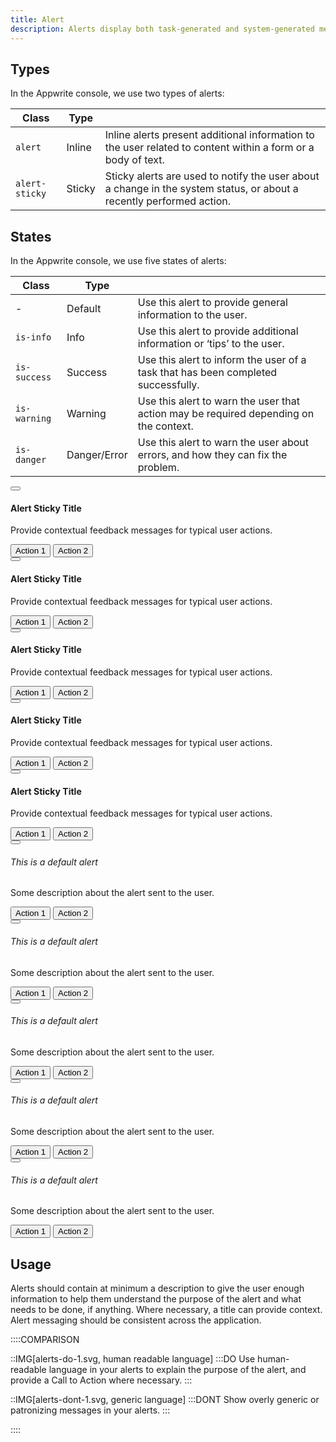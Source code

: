 ```yaml
---
title: Alert
description: Alerts display both task-generated and system-generated messages. They can persist in the UI, or they can be dismissed by the user.
---
```


## Types

In the Appwrite console, we use two types of alerts:

| Class          | Type   |                                                                                                                      |
| -------------- | ------ | -------------------------------------------------------------------------------------------------------------------- |
| `alert`        | Inline | Inline alerts present additional information to the user related to content within a form or a body of text.         |
| `alert-sticky` | Sticky | Sticky alerts are used to notify the user about a change in the system status, or about a recently performed action. |

## States

In the Appwrite console, we use five states of alerts:

| Class        | Type         |                                                                                       |
| ------------ | ------------ | ------------------------------------------------------------------------------------- |
| -            | Default      | Use this alert to provide general information to the user.                            |
| `is-info`    | Info         | Use this alert to provide additional information or ‘tips’ to the user.               |
| `is-success` | Success      | Use this alert to inform the user of a task that has been completed successfully.     |
| `is-warning` | Warning      | Use this alert to warn the user that action may be required depending on the context. |
| `is-danger`  | Danger/Error | Use this alert to warn the user about errors, and how they can fix the problem.       |

<Preview>
  <section class="alert-sticky">
    <button class="x-button" aria-label="close alert">
      <span class="icon-x" aria-hidden="true"></span>
    </button>
    <div class="alert-sticky-image">
      <span class="icon-info" aria-hidden="true"></span>
    </div>
    <div class="alert-sticky-content">
      <h4 class="alert-sticky-title">Alert Sticky Title</h4>
      <p>Provide contextual feedback messages for typical user actions.</p>
    </div>
    <div class="alert-sticky-buttons u-flex">
      <button class="button is-text is-small">
        <span class="text">Action 1</span>
      </button>
      <button class="button is-text is-small">
        <span class="text">Action 2</span>
      </button>
    </div>
  </section>

<section class="alert-sticky is-info">
  <button class="x-button" aria-label="close alert">
    <span class="icon-x" aria-hidden="true"></span>
  </button>
  <div class="alert-sticky-image">
    <span class="icon-info" aria-hidden="true"></span>
  </div>
  <div class="alert-sticky-content">
    <h4 class="alert-sticky-title">Alert Sticky Title</h4>
    <p>Provide contextual feedback messages for typical user actions.</p>
  </div>
  <div class="alert-sticky-buttons u-flex">
    <button class="button is-text is-small">
      <span class="text">Action 1</span>
    </button>
    <button class="button is-text is-small">
      <span class="text">Action 2</span>
    </button>
  </div>
</section>

<section class="alert-sticky is-success">
  <button class="x-button" aria-label="close alert">
    <span class="icon-x" aria-hidden="true"></span>
  </button>
  <div class="alert-sticky-image">
    <span class="icon-check-circle" aria-hidden="true"></span>
  </div>
  <div class="alert-sticky-content">
    <h4 class="alert-sticky-title">Alert Sticky Title</h4>
    <p>Provide contextual feedback messages for typical user actions.</p>
  </div>
  <div class="alert-sticky-buttons u-flex">
    <button class="button is-text is-small">
      <span class="text">Action 1</span>
    </button>
    <button class="button is-text is-small">
      <span class="text">Action 2</span>
    </button>
  </div>
</section>

<section class="alert-sticky is-warning">
  <button class="x-button" aria-label="close alert">
    <span class="icon-x" aria-hidden="true"></span>
  </button>
  <div class="alert-sticky-image">
    <span class="icon-exclamation" aria-hidden="true"></span>
  </div>
  <div class="alert-sticky-content">
    <h4 class="alert-sticky-title">Alert Sticky Title</h4>
    <p>Provide contextual feedback messages for typical user actions.</p>
  </div>
  <div class="alert-sticky-buttons u-flex">
    <button class="button is-text is-small">
      <span class="text">Action 1</span>
    </button>
    <button class="button is-text is-small">
      <span class="text">Action 2</span>
    </button>
  </div>
</section>

  <section class="alert-sticky is-danger">
    <button class="x-button" aria-label="close alert">
      <span class="icon-x" aria-hidden="true"></span>
    </button>
    <div class="alert-sticky-image">
      <span class="icon-exclamation-circle" aria-hidden="true"></span>
    </div>
    <div class="alert-sticky-content">
      <h4 class="alert-sticky-title">Alert Sticky Title</h4>
      <p>Provide contextual feedback messages for typical user actions.</p>
    </div>
    <div class="alert-sticky-buttons u-flex">
      <button class="button is-text is-small">
        <span class="text">Action 1</span>
      </button>
      <button class="button is-text is-small">
        <span class="text">Action 2</span>
      </button>
    </div>
  </section>
</Preview>

<Preview>
  <section class="alert">
    <div class="alert-grid">
      <button class="x-button" aria-label="close alert box">
        <span class="icon-x" aria-hidden="true"></span>
      </button>
      <span class="icon-info" aria-hidden="true"></span>
      <div class="alert-content">
        <h6 class="alert-title">This is a default alert</h6>
        <p class="alert-message">
          Some description about the alert sent to the user.
        </p>
        <div class="alert-buttons u-flex">
          <button class="button is-text">
            <span class="text">Action 1</span>
          </button>
          <button class="button is-text">
            <span class="text">Action 2</span>
          </button>
        </div>
      </div>
    </div>
  </section>
  <section class="alert is-info">
    <div class="alert-grid">
      <button class="x-button" aria-label="close alert box">
        <span class="icon-x" aria-hidden="true"></span>
      </button>
      <span class="icon-info" aria-hidden="true"></span>
      <div class="alert-content">
        <h6 class="alert-title">This is a default alert</h6>
        <p class="alert-message">
          Some description about the alert sent to the user.
        </p>
        <div class="alert-buttons u-flex">
          <button class="button is-text">
            <span class="text">Action 1</span>
          </button>
          <button class="button is-text">
            <span class="text">Action 2</span>
          </button>
        </div>
      </div>
    </div>
  </section>
  <section class="alert is-success">
    <div class="alert-grid">
      <button class="x-button" aria-label="close alert box">
        <span class="icon-x" aria-hidden="true"></span>
      </button>
      <span class="icon-check-circle" aria-hidden="true"></span>
      <div class="alert-content">
        <h6 class="alert-title">This is a default alert</h6>
        <p class="alert-message">
          Some description about the alert sent to the user.
        </p>
        <div class="alert-buttons u-flex">
          <button class="button is-text">
            <span class="text">Action 1</span>
          </button>
          <button class="button is-text">
            <span class="text">Action 2</span>
          </button>
        </div>
      </div>
    </div>
  </section>
  <section class="alert is-warning">
    <div class="alert-grid">
      <button class="x-button" aria-label="close alert box">
        <span class="icon-x" aria-hidden="true"></span>
      </button>
      <span class="icon-exclamation" aria-hidden="true"></span>
      <div class="alert-content">
        <h6 class="alert-title">This is a default alert</h6>
        <p class="alert-message">
          Some description about the alert sent to the user.
        </p>
        <div class="alert-buttons u-flex">
          <button class="button is-text">
            <span class="text">Action 1</span>
          </button>
          <button class="button is-text">
            <span class="text">Action 2</span>
          </button>
        </div>
      </div>
    </div>
  </section>
  <section class="alert is-danger">
    <div class="alert-grid">
      <button class="x-button" aria-label="close alert box">
        <span class="icon-x" aria-hidden="true"></span>
      </button>
      <span class="icon-exclamation-circle" aria-hidden="true"></span>
      <div class="alert-content">
        <h6 class="alert-title">This is a default alert</h6>
        <p class="alert-message">
          Some description about the alert sent to the user.
        </p>
        <div class="alert-buttons u-flex">
          <button class="button is-text">
            <span class="text">Action 1</span>
          </button>
          <button class="button is-text">
            <span class="text">Action 2</span>
          </button>
        </div>
      </div>
    </div>
  </section>
</Preview>

## Usage

Alerts should contain at minimum a description to give the user enough information to help them understand the purpose of the alert and what needs to be done, if anything. Where necessary, a title can provide context. Alert messaging should be consistent across the application.

::::COMPARISON

::IMG[alerts-do-1.svg, human readable language]
:::DO
Use human-readable language in your alerts to explain the purpose of the alert, and provide a Call to Action where necessary.
:::

::IMG[alerts-dont-1.svg, generic language]
:::DONT
Show overly generic or patronizing messages in your alerts.
:::

::::
